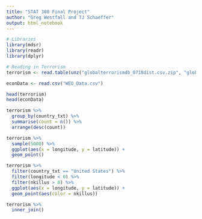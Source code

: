 ```yaml
---
title: "STAT 380 Final Project"
author: "Greg Westfall and TJ Schaeffer"
output: html_notebook
---
```


```r
# Libraries
library(mdsr)
library(readr)
library(dplyr)
```


```r
# Reading in Terrorism 
terrorism <- read.table(unz("globalterrorismdb_0718dist.csv.zip", "globalterrorismdb_0718dist.csv"), nrows=181692, header=T, fill =T, quote="\"", sep=",")
```

```r
econData <- read.csv("WEO_Data.csv")
```



```r
head(terrorism)
head(econData)
```


```r
terrorism %>%
  group_by(country_txt) %>%
  summarise(count = n()) %>%
  arrange(desc(count))
```

```r
terrorism %>%
  sample(5000) %>%
  ggplot(aes(x = longitude, y = latitude)) +
  geom_point()
```

```r
terrorism %>%
  filter(country_txt == "United States") %>%
  filter(longitude < 0) %>%
  filter(nkillus > 0) %>%
  ggplot(aes(x = longitude, y = latitude)) +
  geom_point(aes(color = nkillus))
```

```r
terrorism %>%
  inner_join()
```















